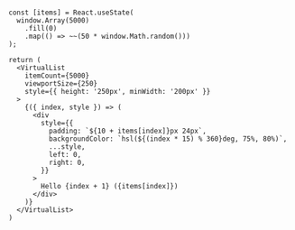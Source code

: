 
<br />

<Documenter >

```preview
const [items] = React.useState(
  window.Array(5000)
    .fill(0)
    .map(() => ~~(50 * window.Math.random()))
);

return (
  <VirtualList
    itemCount={5000}
    viewportSize={250}
    style={{ height: '250px', minWidth: '200px' }}
  >
    {({ index, style }) => (
      <div
        style={{
          padding: `${10 + items[index]}px 24px`,
          backgroundColor: `hsl(${(index * 15) % 360}deg, 75%, 80%)`,
          ...style,
          left: 0,
          right: 0,
        }}
      >
        Hello {index + 1} ({items[index]})
      </div>
    )}
  </VirtualList>
)
```

</Documenter>
